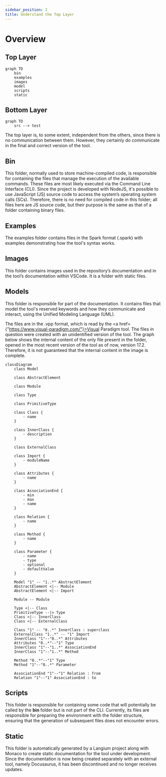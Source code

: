 ```yaml
---
sidebar_position: 2
title: Understand the Top Layer
---
```


# Overview
## Top Layer
```mermaid
graph TD
    bin
    examples
    images
    model
    scripts
    static
```
## Bottom Layer
```mermaid
graph TD
    src --> test
```

The top layer is, to some extent, independent from the others, since there is no communication between them. However, they certainly do communicate in the final and correct version of the tool.

## Bin
This folder, normally used to store machine-compiled code, is responsible for containing the files that manage the execution of the available commands. These files are most likely executed via the Command Line Interface (CLI). Since the project is developed with NodeJS, it's possible to use JavaScript (JS) source code to access the system’s operating system calls (SCs). Therefore, there is no need for compiled code in this folder; all files here are JS source code, but their purpose is the same as that of a folder containing binary files.

## Examples
The examples folder contains files in the Spark format (.spark) with examples demonstrating how the tool's syntax works.

## Images
This folder contains images used in the repository’s documentation and in the tool’s documentation within VSCode. It is a folder with static files.

## Models
This folder is responsible for part of the documentation. It contains files that model the tool's reserved keywords and how they communicate and interact, using the Unified Modeling Language (UML).

The files are in the .vpp format, which is read by the <a href={"https://www.visual-paradigm.com/"}>Visual Paradigm tool</a>. The files in question were created with an unidentified version of the tool. The graph below shows the internal content of the only file present in the folder, opened in the most recent version of the tool as of now, version 17.2. Therefore, it is not guaranteed that the internal content in the image is complete.

```mermaid
classDiagram
    class Model
    
    class AbstractElement
    
    class Module
    
    class Type

    class PrimitiveType

    class Class {
        - name
    }

    class InnerClass {
        - description
    }

    class ExternalClass

    class Import {
        - moduleName
    }
    
    class Attributes {
        - name
    }

    class AssociationEnd {
        - min
        - max
        - name
    }

    class Relation {
        - name
    }

    class Method {
        - name
    }

    class Parameter {
        - name
        - type
        - optional
        - defaultValue
    }

    Model "1" -- "1..*" AbstractElement
    AbstractElement <|-- Module
    AbstractElement <|-- Import

    Module -- Module

    Type <|-- Class
    PrimitiveType --|> Type
    Class <|-- InnerClass
    Class <|-- ExternalClass

    Class "1" -- "0..*" InnerClass : superclass
    ExternalClass "1..*" -- "1" Import
    InnerClass "1"--"0..*" Attributes
    Attributes "0..*"--"1" Type
    InnerClass "1"--"1..*" AssociationEnd
    InnerClass "1"--"1..*" Method

    Method "0..*"--"1" Type
    Method "1"--"0..*" Parameter
    
    AssociationEnd "1"--"1" Relation : from
    Relation "1"--"1" AssociationEnd : to
```

## Scripts
This folder is responsible for containing some code that will potentially be called by the **bin** folder but is not part of the CLI. Currently, its files are responsible for preparing the environment with the folder structure, ensuring that the generation of subsequent files does not encounter errors.

## Static
This folder is automatically generated by a Langium project along with Monaco to create static documentation for the tool under development. Since the documentation is now being created separately with an external tool, namely Docusaurus, it has been discontinued and no longer receives updates.
